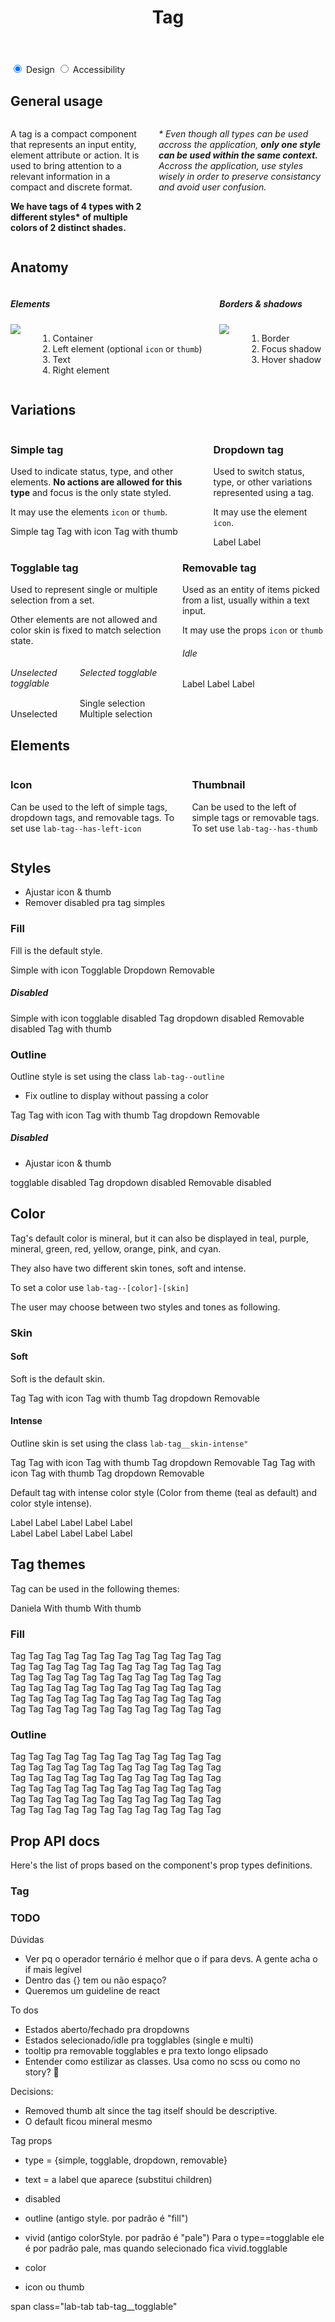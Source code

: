 

<Meta title="Components | Tag" component={Tag} />

<header class="docs-title docs-title--with-tab">
  <div>
    <h1 class="docs-title__text">Tag</h1>
  </div>
</header>

<nav class="docs-content">
  <div class="simple-tab-wrapper"></div>
  <input class="simple-tab" type="radio" name="colors-tab" id="tab1" checked/>
  <label for="tab1">Design</label>

  <input class="simple-tab" type="radio" name="colors-tab" id="tab2" />
  <label for="tab2">Accessibility</label>
</nav>

<div class="simple-tab__content content1">
  <h2>General usage</h2>
  <div class="columns">
    <div class="column">
      <p>A tag is a compact component that represents an input entity, element attribute or action. It is used to bring attention to a relevant information in a compact and discrete format.</p> 
      <p><strong>We have tags of 4 types with 2 different styles* of multiple colors of 2 distinct shades.</strong></p>
    </div>
    <div class="column">
      <p><em>* Even though all types can be used accross the application, <strong>only one style can be used within the same context.</strong> Accross the application, use styles wisely in order to preserve consistancy and avoid user confusion.</em></p>
    </div>
  </div>
  <h2>Anatomy</h2>
  <div class="columns">
    <div class="column">
      <h5>Elements</h5>
      <div class="columns">
        <div class="column is-half">
          <img src="docs/tag/anatomy.png"/>
        </div>
        <div class="column is-half">
          <ol>
            <li>Container</li>
            <li>Left element (optional <code>icon</code> or <code>thumb</code>)</li>
            <li>Text</li>
            <li>Right element</li>
          </ol>
        </div>
      </div>
    </div>
    <div class="column">
      <h5>Borders & shadows</h5>
      <div class="columns">
        <div class="column is-half">
          <img src="docs/tag/borders.png"/>
        </div>
        <div class="column is-half">
          <ol>
            <li>Border</li>
            <li>Focus shadow</li>
            <li>Hover shadow</li>
          </ol>
        </div>
      </div>
    </div>
  </div>
  <h2>Variations</h2>
  <div>
    <div class="columns">
      <div class="column">
        <h3>Simple tag</h3>
        <p>Used to indicate status, type, and other elements. <strong>No actions are allowed for this type</strong> and focus is the only state styled.</p>
        <p>It may use the elements <code>icon</code> or <code>thumb</code>.</p>
        <span>
          <Tag>Simple tag</Tag>
          <Tag icon="calendar">Tag with icon</Tag>
          <Tag thumbSrc="https://avatars3.githubusercontent.com/u/1887591?s=400&u=ba45b6433752099210bf180b4448fb82e015c3a8&v=4">Tag with thumb</Tag>
        </span>
      </div>
      <div class="column">
        <h3>Dropdown tag</h3>
        <p>Used to switch status, type, or other variations represented using a tag.</p>
        <p>It may use the element <code>icon</code>.</p>
        <span>
          <Tag dropdown>Label</Tag>
          <Tag dropdown icon="calendar">Label</Tag>
        </span>
      </div>
    </div>
    <div class="columns">
      <div class="column">
        <h3>Togglable tag</h3>
        <p>Used to represent single or multiple selection from a set.</p>
        <p>Other elements are not allowed and color skin is fixed to match selection state.</p>
        <div class="columns">
          <div class="column">
            <h6>Unselected togglable</h6>
            <Tag type="togglable">Unselected</Tag>
          </div>
          <div class="column">
            <h6>Selected togglable</h6>
            <Tag type="togglable">Single selection</Tag>
            <Tag type="togglable">Multiple selection</Tag>
          </div>
        </div>
      </div>
      <div class="column">
        <h3>Removable tag</h3>
        <p>Used as an entity of items picked from a list, usually within a text input.</p>
        <p>It may use the props <code>icon</code> or <code>thumb</code></p>
        <h6>Idle</h6>
        <Tag removable>Label</Tag>
        <span>
          <Tag removable icon="calendar">Label</Tag>
          <Tag removable thumbSrc="https://avatars3.githubusercontent.com/u/1887591?s=400&u=ba45b6433752099210bf180b4448fb82e015c3a8&v=4">Label</Tag>
        </span>
      </div>
    </div>
  </div>
</div>

## Elements

<div class="columns">
  <div class="column">
    <h3>Icon</h3>
    <p>Can be used to the left of simple tags, dropdown tags, and removable tags. To set use <code>lab-tag--has-left-icon</code></p>
  </div>
  <div class="column">
    <h3>Thumbnail</h3>
    <p>Can be used to the left of simple tags or removable tags. To set use <code>lab-tag--has-thumb</code></p>
  </div>
</div>

## Styles
- Ajustar icon & thumb
- Remover disabled pra tag simples

### Fill
Fill is the default style.

<Preview>
  <Story name="Fill sample simple">
    <Fragment>
      <Tag icon="calendar">Simple with icon</Tag>
      <Tag type="togglable">Togglable</Tag>
      <Tag dropdown>Dropdown</Tag>
      <Tag removable>Removable</Tag>
    </Fragment>
  </Story>
</Preview>

##### Disabled

<Preview>
  <Story name="Disabled sample">
    <Fragment>
      <Tag icon="calendar" disabled>Simple with icon</Tag>
      <Tag type="togglable" disabled>togglable disabled</Tag>
      <Tag dropdown disabled>Tag dropdown disabled</Tag>
      <Tag removable disabled>Removable disabled</Tag>
      <Tag thumbSrc="https://avatars3.githubusercontent.com/u/1887591?s=400&u=ba45b6433752099210bf180b4448fb82e015c3a8&v=4" disabled>Tag with thumb</Tag>
    </Fragment>
  </Story>
</Preview>

### Outline
Outline style is set using the class `lab-tag--outline`

- Fix outline to display without passing a color

<Preview>
  <Story name="Outline fill">
    <Fragment>
      <Tag outline>Tag</Tag>
      <Tag outline icon="calendar">Tag with icon</Tag>
      <Tag outline thumbSrc="https://avatars3.githubusercontent.com/u/1887591?s=400&u=ba45b6433752099210bf180b4448fb82e015c3a8&v=4">Tag with thumb</Tag>
      <Tag outline dropdown>Tag dropdown</Tag>
      <Tag outline removable>Removable</Tag>
    </Fragment>
  </Story>
</Preview>

##### Disabled
- Ajustar icon & thumb

<Preview>
  <Story name="Disabled outline">
    <Fragment>
      <Tag outline type="togglable" disabled>togglable disabled</Tag>
      <Tag outline dropdown disabled>Tag dropdown disabled</Tag>
      <Tag outline removable disabled>Removable disabled</Tag>
    </Fragment>
  </Story>
</Preview>

## Color
Tag's default color is mineral, but it can also be displayed in teal, purple, mineral, green, red, yellow, orange, pink, and cyan.

They also have two different skin tones, soft and intense.

To set a color use `lab-tag--[color]-[skin]`

The user may choose between two styles and tones as following.

### Skin

#### Soft
Soft is the default skin.

<Preview>
  <Story name="Soft sample">
    <Fragment>
      <Tag>Tag</Tag>
      <Tag icon="calendar">Tag with icon</Tag>
      <Tag thumbSrc="https://avatars3.githubusercontent.com/u/1887591?s=400&u=ba45b6433752099210bf180b4448fb82e015c3a8&v=4">Tag with thumb</Tag>
      <Tag dropdown>Tag dropdown</Tag>
      <Tag removable>Removable</Tag>
    </Fragment>
  </Story>
</Preview>

#### Intense
Outline skin is set using the class `lab-tag__skin-intense"`

<Preview>
  <Story name="Intense fill sample">
    <Fragment>
      <Tag>Tag</Tag>
      <Tag icon="calendar">Tag with icon</Tag>
      <Tag thumbSrc="https://avatars3.githubusercontent.com/u/1887591?s=400&u=ba45b6433752099210bf180b4448fb82e015c3a8&v=4">Tag with thumb</Tag>
      <Tag dropdown>Tag dropdown</Tag>
      <Tag removable>Removable</Tag>
    </Fragment>
  </Story>
</Preview>

<Preview>
  <Story name="Intense outline sample">
    <Fragment>
      <Tag outline colorStyle="intense">Tag</Tag>
      <Tag outline colorStyle="intense" icon="calendar">Tag with icon</Tag>
      <Tag outline colorStyle="intense" thumbSrc="https://avatars3.githubusercontent.com/u/1887591?s=400&u=ba45b6433752099210bf180b4448fb82e015c3a8&v=4">Tag with thumb</Tag>
      <Tag outline colorStyle="intense" dropdown>Tag dropdown</Tag>
      <Tag outline colorStyle="intense" removable>Removable</Tag>
    </Fragment>
  </Story>
</Preview>


Default tag with intense color style
(Color from theme (teal as default) and color style intense).

<Preview>
  <Story name="Intense Tag">
    <Fragment>
      <Tag colorStyle="intense">Label</Tag>
      <Tag colorStyle="intense" icon="calendar">Label</Tag>
      <Tag colorStyle="intense" dropdown>Label</Tag>
      <Tag colorStyle="intense" removable>Label</Tag>
      <Tag colorStyle="intense" thumbSrc="https://avatars3.githubusercontent.com/u/1887591?s=400&u=ba45b6433752099210bf180b4448fb82e015c3a8&v=4">Label</Tag>
      <br />
      <Tag colorStyle="intense" outline>Label</Tag>
      <Tag colorStyle="intense" outline icon="calendar">Label</Tag>
      <Tag colorStyle="intense" dropdown outline>Label</Tag>
      <Tag colorStyle="intense" removable outline>Label</Tag>
      <Tag colorStyle="intense" outline thumbSrc="https://avatars3.githubusercontent.com/u/1887591?s=400&u=ba45b6433752099210bf180b4448fb82e015c3a8&v=4">Label</Tag>
    </Fragment>
  </Story>
</Preview>

## Tag themes
Tag can be used in the following themes:

<Preview>
  <Story name="Sample Tag Themes">
    <Fragment>
      <Tag color="purple" outline>Daniela</Tag>
      <Tag thumbSrc="https://avatars3.githubusercontent.com/u/1887591?s=400&u=ba45b6433752099210bf180b4448fb82e015c3a8&v=4">With thumb</Tag>
      <Tag thumbSrc="https://avatars3.githubusercontent.com/u/1887591?s=400&u=ba45b6433752099210bf180b4448fb82e015c3a8&v=4" thumbAlt="">With thumb</Tag>
    </Fragment>
  </Story>
</Preview>

### Fill
<Preview>
  <Story name="Colors Fill">
    <Fragment>
      <Tag color="green">Tag</Tag>
      <Tag color="green" thumbSrc="https://avatars3.githubusercontent.com/u/1887591?s=400&u=ba45b6433752099210bf180b4448fb82e015c3a8&v=4">Tag</Tag>
      <Tag color="green" icon="calendar">Tag  </Tag>
      <Tag color="green" dropdown>Tag</Tag>
      <Tag color="green" removable>Tag</Tag>
      <Tag color="green" disabled>Tag</Tag>
      <Tag color="green" colorStyle="intense">Tag</Tag>
      <Tag color="green" colorStyle="intense" thumbSrc="https://avatars3.githubusercontent.com/u/1887591?s=400&u=ba45b6433752099210bf180b4448fb82e015c3a8&v=4">Tag</Tag>
      <Tag color="green" icon="calendar" colorStyle="intense">Tag </Tag>
      <Tag color="green" colorStyle="intense" dropdown>Tag</Tag>
      <Tag color="green" colorStyle="intense" removable>Tag</Tag>
      <Tag color="green" colorStyle="intense" disabled>Tag</Tag>
      <br />
      <Tag color="red">Tag</Tag>
      <Tag color="red" thumbSrc="https://avatars3.githubusercontent.com/u/1887591?s=400&u=ba45b6433752099210bf180b4448fb82e015c3a8&v=4">Tag</Tag>
      <Tag color="red" icon="calendar">Tag  </Tag>
      <Tag color="red" dropdown>Tag</Tag>
      <Tag color="red" removable>Tag</Tag>
      <Tag color="red" disabled>Tag</Tag>
      <Tag color="red" colorStyle="intense">Tag</Tag>
      <Tag color="red" colorStyle="intense" thumbSrc="https://avatars3.githubusercontent.com/u/1887591?s=400&u=ba45b6433752099210bf180b4448fb82e015c3a8&v=4">Tag</Tag>
      <Tag color="red" icon="calendar" colorStyle="intense">Tag </Tag>
      <Tag color="red" colorStyle="intense" dropdown>Tag</Tag>
      <Tag color="red" colorStyle="intense" removable>Tag</Tag>
      <Tag color="red" colorStyle="intense" disabled>Tag</Tag>
      <br/>
      <Tag color="yellow">Tag</Tag>
      <Tag color="yellow" thumbSrc="https://avatars3.githubusercontent.com/u/1887591?s=400&u=ba45b6433752099210bf180b4448fb82e015c3a8&v=4">Tag</Tag>
      <Tag color="yellow" icon="calendar">Tag </Tag>
      <Tag color="yellow" dropdown>Tag</Tag>
      <Tag color="yellow" removable>Tag</Tag>
      <Tag color="yellow" disabled>Tag</Tag>
      <Tag color="yellow" colorStyle="intense">Tag</Tag>
      <Tag color="yellow" colorStyle="intense" thumbSrc="https://avatars3.githubusercontent.com/u/1887591?s=400&u=ba45b6433752099210bf180b4448fb82e015c3a8&v=4">Tag</Tag>
      <Tag color="yellow" icon="calendar" colorStyle="intense">Tag  </Tag>
      <Tag color="yellow" colorStyle="intense" dropdown>Tag</Tag>
      <Tag color="yellow" colorStyle="intense" removable>Tag</Tag>
      <Tag color="yellow" colorStyle="intense" disabled>Tag</Tag>
      <br />
      <Tag color="cyan">Tag</Tag>
      <Tag color="cyan" thumbSrc="https://avatars3.githubusercontent.com/u/1887591?s=400&u=ba45b6433752099210bf180b4448fb82e015c3a8&v=4">Tag</Tag>
      <Tag color="cyan" icon="calendar">Tag </Tag>
      <Tag color="cyan" dropdown>Tag</Tag>
      <Tag color="cyan" removable>Tag</Tag>
      <Tag color="cyan" disabled>Tag</Tag>
      <Tag color="cyan" colorStyle="intense">Tag</Tag>
      <Tag color="cyan" colorStyle="intense" thumbSrc="https://avatars3.githubusercontent.com/u/1887591?s=400&u=ba45b6433752099210bf180b4448fb82e015c3a8&v=4">Tag</Tag>
      <Tag color="cyan" icon="calendar" colorStyle="intense">Tag  </Tag>
      <Tag color="cyan" colorStyle="intense" dropdown>Tag</Tag>
      <Tag color="cyan" colorStyle="intense" removable>Tag</Tag>
      <Tag color="cyan" colorStyle="intense" disabled>Tag</Tag>
      <br />
      <Tag color="orange">Tag</Tag>
      <Tag color="orange" thumbSrc="https://avatars3.githubusercontent.com/u/1887591?s=400&u=ba45b6433752099210bf180b4448fb82e015c3a8&v=4">Tag</Tag>
      <Tag color="orange" icon="calendar">Tag </Tag>
      <Tag color="orange" dropdown>Tag</Tag>
      <Tag color="orange" removable>Tag</Tag>
      <Tag color="orange" disabled>Tag</Tag>
      <Tag color="orange" colorStyle="intense">Tag</Tag>
      <Tag color="orange" colorStyle="intense" thumbSrc="https://avatars3.githubusercontent.com/u/1887591?s=400&u=ba45b6433752099210bf180b4448fb82e015c3a8&v=4">Tag</Tag>
      <Tag color="orange" icon="calendar" colorStyle="intense">Tag</Tag>
      <Tag color="orange" colorStyle="intense" dropdown>Tag</Tag>
      <Tag color="orange" colorStyle="intense" removable>Tag</Tag>
      <Tag color="orange" colorStyle="intense" disabled>Tag</Tag>
      <br />
      <Tag color="pink">Tag</Tag>
      <Tag color="pink" thumbSrc="https://avatars3.githubusercontent.com/u/1887591?s=400&u=ba45b6433752099210bf180b4448fb82e015c3a8&v=4">Tag</Tag>
      <Tag color="pink" icon="calendar">Tag </Tag>
      <Tag color="pink" dropdown>Tag</Tag>
      <Tag color="pink" removable>Tag</Tag>
      <Tag color="pink" disabled>Tag</Tag>
      <Tag color="pink" colorStyle="intense">Tag</Tag>
      <Tag color="pink" colorStyle="intense" thumbSrc="https://avatars3.githubusercontent.com/u/1887591?s=400&u=ba45b6433752099210bf180b4448fb82e015c3a8&v=4">Tag</Tag>
      <Tag color="pink" icon="calendar" colorStyle="intense">Tag  </Tag>
      <Tag color="pink" colorStyle="intense" dropdown>Tag</Tag>
      <Tag color="pink" colorStyle="intense" removable>Tag</Tag>
      <Tag color="pink" colorStyle="intense" disabled>Tag</Tag>
    </Fragment>
  </Story>
</Preview>

### Outline
<Preview>
  <Story name="Colors Outline">
    <Fragment>
      <Tag outline color="green">Tag</Tag>
      <Tag outline color="green" thumbSrc="https://avatars3.githubusercontent.com/u/1887591?s=400&u=ba45b6433752099210bf180b4448fb82e015c3a8&v=4">Tag</Tag>
      <Tag outline color="green" icon="calendar">Tag  </Tag>
      <Tag outline color="green" dropdown>Tag</Tag>
      <Tag outline color="green" removable>Tag</Tag>
      <Tag outline color="green" disabled>Tag</Tag>
      <Tag outline color="green" colorStyle="intense">Tag</Tag>
      <Tag outline color="green" colorStyle="intense" thumbSrc="https://avatars3.githubusercontent.com/u/1887591?s=400&u=ba45b6433752099210bf180b4448fb82e015c3a8&v=4">Tag</Tag>
      <Tag outline color="green" icon="calendar" colorStyle="intense">Tag </Tag>
      <Tag outline color="green" colorStyle="intense" dropdown>Tag</Tag>
      <Tag outline color="green" colorStyle="intense" removable>Tag</Tag>
      <Tag outline color="green" colorStyle="intense" disabled>Tag</Tag>
      <br />
      <Tag outline color="red">Tag</Tag>
      <Tag outline color="red" thumbSrc="https://avatars3.githubusercontent.com/u/1887591?s=400&u=ba45b6433752099210bf180b4448fb82e015c3a8&v=4">Tag</Tag>
      <Tag outline color="red" icon="calendar">Tag  </Tag>
      <Tag outline color="red" dropdown>Tag</Tag>
      <Tag outline color="red" removable>Tag</Tag>
      <Tag outline color="red" disabled>Tag</Tag>
      <Tag outline color="red" colorStyle="intense">Tag</Tag>
      <Tag outline color="red" colorStyle="intense" thumbSrc="https://avatars3.githubusercontent.com/u/1887591?s=400&u=ba45b6433752099210bf180b4448fb82e015c3a8&v=4">Tag</Tag>
      <Tag outline color="red" icon="calendar" colorStyle="intense">Tag </Tag>
      <Tag outline color="red" colorStyle="intense" dropdown>Tag</Tag>
      <Tag outline color="red" colorStyle="intense" removable>Tag</Tag>
      <Tag outline color="red" colorStyle="intense" disabled>Tag</Tag>
      <br/>
      <Tag outline color="yellow">Tag</Tag>
      <Tag outline color="yellow" thumbSrc="https://avatars3.githubusercontent.com/u/1887591?s=400&u=ba45b6433752099210bf180b4448fb82e015c3a8&v=4">Tag</Tag>
      <Tag outline color="yellow" icon="calendar">Tag </Tag>
      <Tag outline color="yellow" dropdown>Tag</Tag>
      <Tag outline color="yellow" removable>Tag</Tag>
      <Tag outline color="yellow" disabled>Tag</Tag>
      <Tag outline color="yellow" colorStyle="intense">Tag</Tag>
      <Tag outline color="yellow" colorStyle="intense" thumbSrc="https://avatars3.githubusercontent.com/u/1887591?s=400&u=ba45b6433752099210bf180b4448fb82e015c3a8&v=4">Tag</Tag>
      <Tag outline color="yellow" icon="calendar" colorStyle="intense">Tag  </Tag>
      <Tag outline color="yellow" colorStyle="intense" dropdown>Tag</Tag>
      <Tag outline color="yellow" colorStyle="intense" removable>Tag</Tag>
      <Tag outline color="yellow" colorStyle="intense" disabled>Tag</Tag>
      <br />
      <Tag outline color="cyan">Tag</Tag>
      <Tag outline color="cyan" thumbSrc="https://avatars3.githubusercontent.com/u/1887591?s=400&u=ba45b6433752099210bf180b4448fb82e015c3a8&v=4">Tag</Tag>
      <Tag outline color="cyan" icon="calendar">Tag </Tag>
      <Tag outline color="cyan" dropdown>Tag</Tag>
      <Tag outline color="cyan" removable>Tag</Tag>
      <Tag outline color="cyan" disabled>Tag</Tag>
      <Tag outline color="cyan" colorStyle="intense">Tag</Tag>
      <Tag outline color="cyan" colorStyle="intense" thumbSrc="https://avatars3.githubusercontent.com/u/1887591?s=400&u=ba45b6433752099210bf180b4448fb82e015c3a8&v=4">Tag</Tag>
      <Tag outline color="cyan" icon="calendar" colorStyle="intense">Tag  </Tag>
      <Tag outline color="cyan" colorStyle="intense" dropdown>Tag</Tag>
      <Tag outline color="cyan" colorStyle="intense" removable>Tag</Tag>
      <Tag outline color="cyan" colorStyle="intense" disabled>Tag</Tag>
      <br />
      <Tag outline color="orange">Tag</Tag>
      <Tag outline color="orange" thumbSrc="https://avatars3.githubusercontent.com/u/1887591?s=400&u=ba45b6433752099210bf180b4448fb82e015c3a8&v=4">Tag</Tag>
      <Tag outline color="orange" icon="calendar">Tag </Tag>
      <Tag outline color="orange" dropdown>Tag</Tag>
      <Tag outline color="orange" removable>Tag</Tag>
      <Tag outline color="orange" disabled>Tag</Tag>
      <Tag outline color="orange" colorStyle="intense">Tag</Tag>
      <Tag outline color="orange" colorStyle="intense" thumbSrc="https://avatars3.githubusercontent.com/u/1887591?s=400&u=ba45b6433752099210bf180b4448fb82e015c3a8&v=4">Tag</Tag>
      <Tag outline color="orange" icon="calendar" colorStyle="intense">Tag  </Tag>
      <Tag outline color="orange" colorStyle="intense" dropdown>Tag</Tag>
      <Tag outline color="orange" colorStyle="intense" removable>Tag</Tag>
      <Tag outline color="orange" colorStyle="intense" disabled>Tag</Tag>
      <br />
      <Tag outline color="pink">Tag</Tag>
      <Tag outline color="pink" thumbSrc="https://avatars3.githubusercontent.com/u/1887591?s=400&u=ba45b6433752099210bf180b4448fb82e015c3a8&v=4">Tag</Tag>
      <Tag outline color="pink" icon="calendar">Tag </Tag>
      <Tag outline color="pink" dropdown>Tag</Tag>
      <Tag outline color="pink" removable>Tag</Tag>
      <Tag outline color="pink" disabled>Tag</Tag>
      <Tag outline color="pink" colorStyle="intense">Tag</Tag>
      <Tag outline color="pink" colorStyle="intense" thumbSrc="https://avatars3.githubusercontent.com/u/1887591?s=400&u=ba45b6433752099210bf180b4448fb82e015c3a8&v=4">Tag</Tag>
      <Tag outline color="pink" icon="calendar" colorStyle="intense">Tag  </Tag>
      <Tag outline color="pink" colorStyle="intense" dropdown>Tag</Tag>
      <Tag outline color="pink" colorStyle="intense" removable>Tag</Tag>
      <Tag outline color="pink" colorStyle="intense" disabled>Tag</Tag>
    </Fragment>
  </Story>
</Preview>

## Prop API docs

Here's the list of props based on the component's prop types definitions.
### Tag
<Props of={Tag} />


### TODO

Dúvidas
- Ver pq o operador ternário é melhor que o if para devs. A gente acha o if mais legível
- Dentro das {} tem ou não espaço?
- Queremos um guideline de react

To dos
- Estados aberto/fechado pra dropdowns
- Estados selecionado/idle pra togglables (single e multi)
- tooltip pra removable togglables e pra texto longo elipsado
- Entender como estilizar as classes. Usa como no scss ou como no story? :thinking:

Decisions:
- Removed thumb alt since the tag itself should be descriptive.
- O default ficou mineral mesmo


Tag props

- type = {simple, togglable, dropdown, removable}
- text = a label que aparece (substitui children)
- disabled
- outline (antigo style. por padrão é "fill")
- vivid (antigo colorStyle. por padrão é "pale")
  Para o type==togglable ele é por padrão pale, mas quando selecionado fica vivid.togglable
- color 

- icon ou thumb



span class="lab-tab tab-tag__togglable"